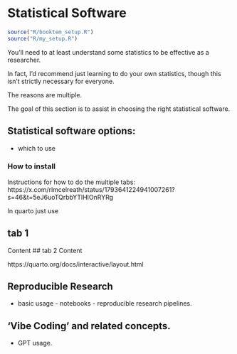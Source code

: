 # Statistical Software {#sec-stat_software}

```r
source("R/booktem_setup.R")
source("R/my_setup.R")
```

You'll need to at least understand some statistics to be effective as a researcher. 

In fact, I'd recommend just learning to do your own statistics, though this isn't strictly necessary for everyone. 

The reasons are multiple. 

The goal of this section is to assist in choosing the right statistical software. 



## Statistical software options:

- which to use


### How to install 

Instructions for how to do the multiple tabs: https://x.com/rlmcelreath/status/1793641224941007261?s=46&t=5eJ6uoTQrbbYTlHIOnRYRg

In quarto just use 

::: {.panel-tabset}

## tab 1
Content
## tab 2
Content

:::

https://quarto.org/docs/interactive/layout.html 


## Reproducible Research 
- basic usage - notebooks - reproducible research pipelines. 



## 'Vibe Coding' and related concepts. 

- GPT usage. 

